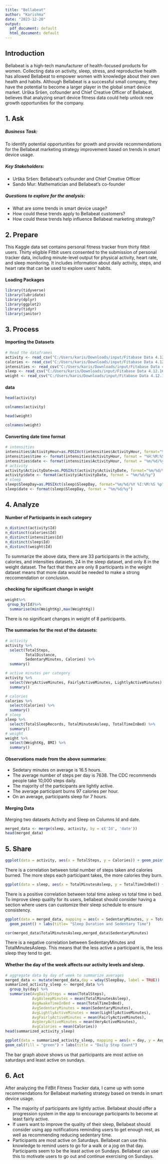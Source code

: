 ---
title: "Bellabeat"
author: "Karishma"
date: "2023-12-20"
output:
  pdf_document: default
  html_document: default
---
## Introduction 

Bellabeat is a high-tech manufacturer of health-focused products for women. Collecting data on activity, sleep, stress, and reproductive health has allowed Bellabeat to empower women with knowledge about their own health and habits. Although Bellabeat is a successful small company, they have the potential to become a larger player in the global smart device market. Urška Sršen, cofounder and Chief Creative Officer of Bellabeat, believes that analyzing smart device fitness data could help unlock new growth opportunities for the company.

## 1. Ask

##### Business Task: 
To identify potential opportunities for growth and provide recommendations for the Bellabeat marketing strategy improvement based on trends in smart device usage.

##### Key Stakeholders:
* Urška Sršen: Bellabeat's cofounder and Chief Creative Officer
* Sando Mur: Mathematician and Bellabeat’s co-founder

##### Questions to explore for the analysis:
* What are some trends in smart device usage?
* How could these trends apply to Bellabeat customers?
* How could these trends help influence Bellabeat marketing strategy?

## 2. Prepare

This Kaggle data set contains personal fitness tracker from thirty fitbit users. Thirty eligible Fitbit users consented to the submission of personal tracker data, including minute-level output for physical activity, heart rate, and sleep monitoring. It includes information about daily activity, steps, and heart rate that can be used to explore users’ habits.
 
#### Loading Packages
```{r}
library(tidyverse)
library(lubridate) 
library(dplyr)
library(ggplot2)
library(tidyr)
library(janitor)
```
## 3. Process

#### Importing the Datasets
```{r}
# Read the dataframes
activity <- read_csv("C:/Users/karis/Downloads/input/Fitabase Data 4.12.16-5.12.16/dailyActivity_merged.csv")
calories <- read_csv("C:/Users/karis/Downloads/input/Fitabase Data 4.12.16-5.12.16/dailyCalories_merged.csv")
intensities <- read_csv("C:/Users/karis/Downloads/input/Fitabase Data 4.12.16-5.12.16/hourlyIntensities_merged.csv")
sleep <- read_csv("C:/Users/karis/Downloads/input/Fitabase Data 4.12.16-5.12.16/sleepDay_merged.csv")
weight <- read_csv("C:/Users/karis/Downloads/input/Fitabase Data 4.12.16-5.12.16/weightLogInfo_merged.csv")
```
#### data
```{r}
head(activity)
```
```{r}
colnames(activity)
```
```{r}
head(weight)
```
```{r}
colnames(weight)
```
#### Converting date time format
```{r}
# intensities
intensities$ActivityHour=as.POSIXct(intensities$ActivityHour, format="%m/%d/%Y %I:%M:%S %p", tz=Sys.timezone())
intensities$time <- format(intensities$ActivityHour, format = "%H:%M:%S")
intensities$date <- format(intensities$ActivityHour, format = "%m/%d/%y")
# activity
activity$ActivityDate=as.POSIXct(activity$ActivityDate, format="%m/%d/%Y", tz=Sys.timezone())
activity$date <- format(activity$ActivityDate, format = "%m/%d/%y")
# sleep
sleep$SleepDay=as.POSIXct(sleep$SleepDay, format="%m/%d/%Y %I:%M:%S %p", tz=Sys.timezone())
sleep$date <- format(sleep$SleepDay, format = "%m/%d/%y")
```

## 4. Analyze
#### Number of Participants in each category
```{r}
n_distinct(activity$Id)  
n_distinct(calories$Id)   
n_distinct(intensities$Id)
n_distinct(sleep$Id)
n_distinct(weight$Id)
```
To summarize the above data, there are 33 participants in the activity, calories, and intensities datasets, 24 in the sleep dataset, and only 8 in the weight dataset. The fact that there are only 8 participants in the weight dataset means that more data would be needed to make a strong reccomendation or conclusion.

#### checking for significant change in weight
```{r}
weight%>%
 group_by(Id)%>%
  summarise(min(WeightKg),max(WeightKg))
```
There is no significant changes in weight of 8 participants. 

#### The summaries for the rest of the datasets:
```{r}
# activity
activity %>%  
  select(TotalSteps,
         TotalDistance,
         SedentaryMinutes, Calories) %>%
  summary()

# active minutes per category
activity %>%
  select(VeryActiveMinutes, FairlyActiveMinutes, LightlyActiveMinutes) %>%
  summary()

# calories
calories %>%
  select(Calories) %>%
  summary()
# sleep
sleep %>%
  select(TotalSleepRecords, TotalMinutesAsleep, TotalTimeInBed) %>%
  summary()
# weight
weight %>%
  select(WeightKg, BMI) %>%
  summary()
```
#### Observations made from the above summaries:
* Sedetary minutes on average is 16.5 hours.
* The average number of steps per day is 7638. The CDC recommends people take 10,000 steps daily.
* The majority of the participants are lightly active.
* The average participant burns 97 calories per hour.
* On an average, participants sleep for 7 hours.

#### Merging Data
Merging two datasets Activity and Sleep on Columns Id and date.

```{r}
merged_data <- merge(sleep, activity, by = c('Id', 'date'))
head(merged_data) 
```
## 5. Share

```{r}
ggplot(data = activity, aes(x = TotalSteps, y = Calories)) + geom_point() + geom_smooth() + labs(title = "Total Steps vs. Calories")
```
There is a correlation between total number of steps taken and calories burned. The more steps each participant takes, the more calories they burn.

```{r}
ggplot(data = sleep, aes(x = TotalMinutesAsleep, y = TotalTimeInBed)) + geom_point() + labs(title = "Total time asleep vs Total time in bed")
```
There is a positive correlation between total time asleep vs total time in bed. To improve sleep quality for its users, bellabeat should consider having a section where users can customize their sleep schedule to ensure consistency.

```{r}
ggplot(data = merged_data, mapping = aes(x = SedentaryMinutes, y = TotalMinutesAsleep)) + 
  geom_point() + labs(title= "Sleep Duration and Sedentary Time")
```
```{r}
cor(merged_data$TotalMinutesAsleep,merged_data$SedentaryMinutes)
```
There is a negative correlation between SedentaryMinutes and TotalMinutesAsleep. This means that the less active a participant is, the less sleep they tend to get.

#### Whether the day of the week affects our activity levels and sleep.
```{r}
# aggregate data by day of week to summarize averages 
merged_data <- mutate(merged_data,day = wday(SleepDay, label = TRUE))
summarized_activity_sleep <- merged_data %>% 
  group_by(day) %>% 
  summarise(AvgDailySteps = mean(TotalSteps),
            AvgAsleepMinutes = mean(TotalMinutesAsleep),
            AvgAwakeTimeInBed = mean(TotalTimeInBed), 
            AvgSedentaryMinutes = mean(SedentaryMinutes),
            AvgLightlyActiveMinutes = mean(LightlyActiveMinutes),
            AvgFairlyActiveMinutes = mean(FairlyActiveMinutes),
            AvgVeryActiveMinutes = mean(VeryActiveMinutes), 
            AvgCalories = mean(Calories))
head(summarized_activity_sleep)
```
```{r}
ggplot(data = summarized_activity_sleep, mapping = aes(x = day, y = AvgDailySteps)) +
geom_col(fill = "green") + labs(title = "Daily Step Count")
```
The bar graph above shows us that participants are most active on saturdays and least active on sundays.

## 6. Act

After analyzing the FitBit Fitness Tracker data, I came up with some recommendations for Bellabeat marketing strategy based on trends in smart device usage.

* The majority of participants are lightly active. Bellabeat should offer a progression system in the app to encourage participants to become at least fairly active.
* If users want to improve the quality of their sleep, Bellabeat should consider using app notifications reminding users to get enough rest, as well as recommending reducing sedentary time.
* Participants are most active on Saturdays. Bellabeat can use this knowledge to remind users to go for a walk or a jog on that day. Participants seem to be the least active on Sundays. Bellabeat can use this to motivate users to go out and continue exercising on Sundays.
